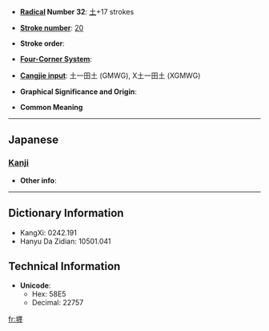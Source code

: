 * '''[[Wiktionary:Chinese radical index| Radical]] Number 32''': [[Wiktionary:Chinese radical index 土|土]]+17 strokes

* '''[[Wiktionary:Chinese total strokes index|Stroke number]]''': [[Wiktionary:Chinese total strokes index 20|20]]

* '''Stroke order''': 

* '''[[Wiktionary:Chinese four corner index|Four-Corner System]]''': 

* '''[[Wiktionary:Chinese Cangjie index|Cangjie input]]''': 土一田土 (GMWG), X土一田土 (XGMWG)

* '''Graphical Significance and Origin''': 

* '''Common Meaning'''

----

==Japanese==
===[[Kanji]]===
{{kanji|on readings=[[てん]] (ten)|kun readings=}}

* '''Other info''':  

----

== Dictionary Information ==

* KangXi: 0242.191
* Hanyu Da Zidian: 10501.041

== Technical Information ==

* '''Unicode''':
** Hex: 58E5
** Decimal: 22757

[[fr:壥]]